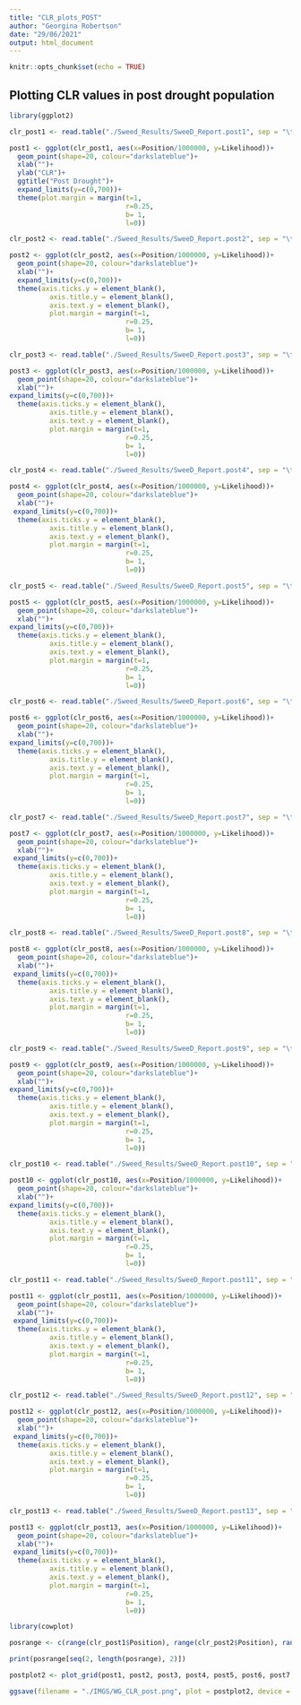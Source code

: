 ```yaml
---
title: "CLR_plots_POST"
author: "Georgina Robertson"
date: "29/06/2021"
output: html_document
---
```


```r
knitr::opts_chunk$set(echo = TRUE)
```

## Plotting CLR values in post drought population

```r
library(ggplot2)
```


```r
clr_post1 <- read.table("./Sweed_Results/SweeD_Report.post1", sep = "\t", header = T, skip = 2)

post1 <- ggplot(clr_post1, aes(x=Position/1000000, y=Likelihood))+
  geom_point(shape=20, colour="darkslateblue")+
  xlab("")+
  ylab("CLR")+ 
  ggtitle("Post Drought")+
  expand_limits(y=c(0,700))+
  theme(plot.margin = margin(t=1,
                             r=0.25,
                             b= 1,
                             l=0))
```

```r
clr_post2 <- read.table("./Sweed_Results/SweeD_Report.post2", sep = "\t", header = T, skip = 2)

post2 <- ggplot(clr_post2, aes(x=Position/1000000, y=Likelihood))+
  geom_point(shape=20, colour="darkslateblue")+
  xlab("")+
  expand_limits(y=c(0,700))+
  theme(axis.ticks.y = element_blank(),
          axis.title.y = element_blank(),
          axis.text.y = element_blank(),
          plot.margin = margin(t=1,
                             r=0.25,
                             b= 1,
                             l=0))
```

```r
clr_post3 <- read.table("./Sweed_Results/SweeD_Report.post3", sep = "\t", header = T, skip = 2)

post3 <- ggplot(clr_post3, aes(x=Position/1000000, y=Likelihood))+
  geom_point(shape=20, colour="darkslateblue")+
  xlab("")+
expand_limits(y=c(0,700))+
  theme(axis.ticks.y = element_blank(),
          axis.title.y = element_blank(),
          axis.text.y = element_blank(),
          plot.margin = margin(t=1,
                             r=0.25,
                             b= 1,
                             l=0))
```


```r
clr_post4 <- read.table("./Sweed_Results/SweeD_Report.post4", sep = "\t", header = T, skip = 2)

post4 <- ggplot(clr_post4, aes(x=Position/1000000, y=Likelihood))+
  geom_point(shape=20, colour="darkslateblue")+
  xlab("")+
 expand_limits(y=c(0,700))+
  theme(axis.ticks.y = element_blank(),
          axis.title.y = element_blank(),
          axis.text.y = element_blank(),
          plot.margin = margin(t=1,
                             r=0.25,
                             b= 1,
                             l=0))
```

```r
clr_post5 <- read.table("./Sweed_Results/SweeD_Report.post5", sep = "\t", header = T, skip = 2)

post5 <- ggplot(clr_post5, aes(x=Position/1000000, y=Likelihood))+
  geom_point(shape=20, colour="darkslateblue")+
  xlab("")+
expand_limits(y=c(0,700))+
  theme(axis.ticks.y = element_blank(),
          axis.title.y = element_blank(),
          axis.text.y = element_blank(),
          plot.margin = margin(t=1,
                             r=0.25,
                             b= 1,
                             l=0))
```

```r
clr_post6 <- read.table("./Sweed_Results/SweeD_Report.post6", sep = "\t", header = T, skip = 2)

post6 <- ggplot(clr_post6, aes(x=Position/1000000, y=Likelihood))+
  geom_point(shape=20, colour="darkslateblue")+
  xlab("")+
expand_limits(y=c(0,700))+
  theme(axis.ticks.y = element_blank(),
          axis.title.y = element_blank(),
          axis.text.y = element_blank(),
          plot.margin = margin(t=1,
                             r=0.25,
                             b= 1,
                             l=0))
```

```r
clr_post7 <- read.table("./Sweed_Results/SweeD_Report.post7", sep = "\t", header = T, skip = 2)

post7 <- ggplot(clr_post7, aes(x=Position/1000000, y=Likelihood))+
  geom_point(shape=20, colour="darkslateblue")+
  xlab("")+
 expand_limits(y=c(0,700))+
  theme(axis.ticks.y = element_blank(),
          axis.title.y = element_blank(),
          axis.text.y = element_blank(),
          plot.margin = margin(t=1,
                             r=0.25,
                             b= 1,
                             l=0))
```

```r
clr_post8 <- read.table("./Sweed_Results/SweeD_Report.post8", sep = "\t", header = T, skip = 2)

post8 <- ggplot(clr_post8, aes(x=Position/1000000, y=Likelihood))+
  geom_point(shape=20, colour="darkslateblue")+
  xlab("")+
 expand_limits(y=c(0,700))+
  theme(axis.ticks.y = element_blank(),
          axis.title.y = element_blank(),
          axis.text.y = element_blank(),
          plot.margin = margin(t=1,
                             r=0.25,
                             b= 1,
                             l=0))
```

```r
clr_post9 <- read.table("./Sweed_Results/SweeD_Report.post9", sep = "\t", header = T, skip = 2)

post9 <- ggplot(clr_post9, aes(x=Position/1000000, y=Likelihood))+
  geom_point(shape=20, colour="darkslateblue")+
  xlab("")+
expand_limits(y=c(0,700))+
  theme(axis.ticks.y = element_blank(),
          axis.title.y = element_blank(),
          axis.text.y = element_blank(),
          plot.margin = margin(t=1,
                             r=0.25,
                             b= 1,
                             l=0))
```

```r
clr_post10 <- read.table("./Sweed_Results/SweeD_Report.post10", sep = "\t", header = T, skip = 2)

post10 <- ggplot(clr_post10, aes(x=Position/1000000, y=Likelihood))+
  geom_point(shape=20, colour="darkslateblue")+
  xlab("")+
expand_limits(y=c(0,700))+
  theme(axis.ticks.y = element_blank(),
          axis.title.y = element_blank(),
          axis.text.y = element_blank(),
          plot.margin = margin(t=1,
                             r=0.25,
                             b= 1,
                             l=0))
```

```r
clr_post11 <- read.table("./Sweed_Results/SweeD_Report.post11", sep = "\t", header = T, skip = 2)

post11 <- ggplot(clr_post11, aes(x=Position/1000000, y=Likelihood))+
  geom_point(shape=20, colour="darkslateblue")+
  xlab("")+
 expand_limits(y=c(0,700))+
  theme(axis.ticks.y = element_blank(),
          axis.title.y = element_blank(),
          axis.text.y = element_blank(),
          plot.margin = margin(t=1,
                             r=0.25,
                             b= 1,
                             l=0))
```


```r
clr_post12 <- read.table("./Sweed_Results/SweeD_Report.post12", sep = "\t", header = T, skip = 2)

post12 <- ggplot(clr_post12, aes(x=Position/1000000, y=Likelihood))+
  geom_point(shape=20, colour="darkslateblue")+
  xlab("")+
 expand_limits(y=c(0,700))+
  theme(axis.ticks.y = element_blank(),
          axis.title.y = element_blank(),
          axis.text.y = element_blank(),
          plot.margin = margin(t=1,
                             r=0.25,
                             b= 1,
                             l=0))
```

```r
clr_post13 <- read.table("./Sweed_Results/SweeD_Report.post13", sep = "\t", header = T, skip = 2)

post13 <- ggplot(clr_post13, aes(x=Position/1000000, y=Likelihood))+
  geom_point(shape=20, colour="darkslateblue")+
  xlab("")+
 expand_limits(y=c(0,700))+
  theme(axis.ticks.y = element_blank(),
          axis.title.y = element_blank(),
          axis.text.y = element_blank(),
          plot.margin = margin(t=1,
                             r=0.25,
                             b= 1,
                             l=0))
```


```r
library(cowplot)
```

```r
posrange <- c(range(clr_post1$Position), range(clr_post2$Position), range(clr_post3$Position), range(clr_post4$Position), range(clr_post5$Position), range(clr_post6$Position), range(clr_post7$Position), range(clr_post8$Position), range(clr_post9$Position), range(clr_post10$Position), range(clr_post11$Position), range(clr_post12$Position), range(clr_post13$Position))

print(posrange[seq(2, length(posrange), 2)])
```

```r
postplot2 <- plot_grid(post1, post2, post3, post4, post5, post6, post7, post8, post9, post10, post11, post12, post13, ncol = 13, nrow = 1, rel_widths = c(6.3, 4.1, 4.0, 3, 3, 2.6, 3.1, 2.5, 2.2, 2, 1.8, 1.5, 1.2))
```

```r
ggsave(filename = "./IMGS/WG_CLR_post.png", plot = postplot2, device = "png", width = 50, height = 4, units = "cm")
```
